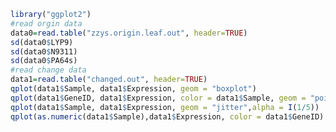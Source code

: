 ```r
library("ggplot2")
#read orgin data
data0=read.table("zzys.origin.leaf.out", header=TRUE)
sd(data0$LYP9)
sd(data0$N9311)
sd(data0$PA64s)
#read change data
data1=read.table("changed.out", header=TRUE)
qplot(data1$Sample, data1$Expression, geom = "boxplot")
qplot(data1$GeneID, data1$Expression, color = data1$Sample, geom = "point")
qplot(data1$Sample, data1$Expression, geom = "jitter",alpha = I(1/5))
qplot(as.numeric(data1$Sample),data1$Expression, color = data1$GeneID) + geom_line()

```